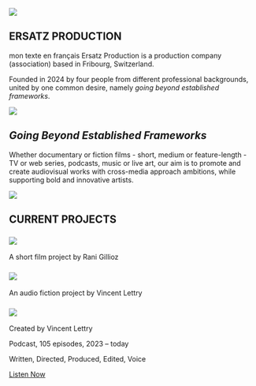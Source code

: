 ::: {.hero-section}
![](../images/index-image.jpeg)

::: {.hero-content}
# ERSATZ PRODUCTION
:::
:::

::: {.index-text}
mon texte en  français
Ersatz Production is a production company (association) based in Fribourg, Switzerland.

Founded in 2024 by four people from different professional backgrounds, united by one common desire, namely *going beyond established frameworks*.
:::

::: {.hero-section}
![](../images/index-2nd-image.jpeg)

::: {.hero-content}
# *Going Beyond Established Frameworks*
:::
:::
::: {.index-text}
Whether documentary or fiction films - short, medium or feature-length - TV or web series, podcasts, music or live art, our aim is to promote and create audiovisual works with cross-media approach ambitions, while supporting bold and innovative artists.
:::

::: {.hero-section}
![](../images/projects-line.jpeg)

::: {.hero-content}
# CURRENT PROJECTS
:::
:::

::: {.project-grid}


::: {.project-card}
### ![](../images/meat_me_logo_paysage.jpeg)

A short film project by Rani Gillioz

:::

::: {.project-card}
### ![](../images/si-les-morts-pouvaient-parler.jpg)

An audio fiction project by Vincent Lettry

:::

::: {.project-card}
### ![](../images/crypto-facto_petit.jpg)

Created by Vincent Lettry

Podcast, 105 episodes, 2023 – today

Written, Directed, Produced, Edited, Voice

[Listen Now](https://cryptofacto.buzzsprout.com){.button}
:::

:::

<a rel="me" style="display:none" href="https://github.com/ersatz-production">Hidden link used to verify my account on GitHub</a>
